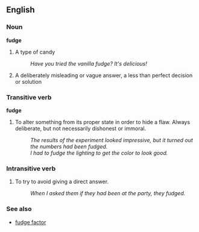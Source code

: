 ==English==
===Noun===
'''fudge'''
# A type of candy
#: ''Have you tried the vanilla fudge?  It's delicious!''
# A deliberately misleading or vague answer, a less than perfect decision or solution

===Transitive verb===
'''fudge'''
# To alter something from its proper state in order to hide a flaw.  Always deliberate, but not necessarily dishonest or immoral.
#: ''The results of the experiment looked impressive, but it turned out the numbers had been fudged.''
#: ''I had to fudge the lighting to get the color to look good.''

===Intransitive verb===
# To try to avoid giving a direct answer.
#: ''When I asked them if they had been at the party, they fudged.''

===See also===
*[[fudge factor]]